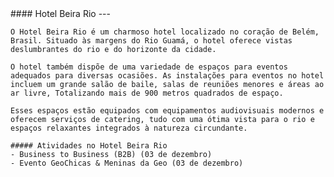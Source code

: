 
<div className={`grid grid-cols-1 mb-4 gap-4 ${!props.isEmbed && "mt-4 sm:grid-cols-12"}`}>
  <div className={!props.isEmbed && "sm:col-span-5"}>
    <div className="max-h-96">
    <Carousel
          images={[
            {
              image: BeiraRio1,
            },
            {
              image: BeiraRio2,
            },
            {
              image: BeiraRio3,
            },
            {
              image: BeiraRio4,
            },
          ]}
        />
    </div>

  </div>
  <div className={!props.isEmbed && "sm:col-span-7"}>
    #### Hotel Beira Rio
    ---

    O Hotel Beira Rio é um charmoso hotel localizado no coração de Belém, Brasil. Situado às margens do Rio Guamá, o hotel oferece vistas deslumbrantes do rio e do horizonte da cidade.

    O hotel também dispõe de uma variedade de espaços para eventos adequados para diversas ocasiões. As instalações para eventos no hotel incluem um grande salão de baile, salas de reuniões menores e áreas ao ar livre, Totalizando mais de 900 metros quadrados de espaço.

    Esses espaços estão equipados com equipamentos audiovisuais modernos e oferecem serviços de catering, tudo com uma ótima vista para o rio e espaços relaxantes integrados à natureza circundante.

    ##### Atividades no Hotel Beira Rio
    - Business to Business (B2B) (03 de dezembro)
    - Evento GeoChicas & Meninas da Geo (03 de dezembro)
  </div>
</div>
